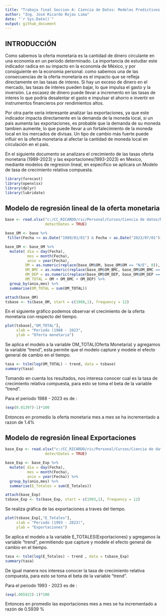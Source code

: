 ```yaml
---
title: "Trabajo final Seccion A: Ciencia de Datos: Modelos Predictivos I"
author: "Ing. José Ricardo Rojas Lima"
date: "`r Sys.Date()`"
output: github_document
---
```


## INTRODUCCIÓN

Como sabemos la oferta monetaria es la cantidad de dinero circulante en una economia en un periodo determinado. La importancia de estudiar este indicador radica en su impacto en la economía de México, y por consiguiente en la economia personal. como sabemos una de las consecuencias de la oferta monetaria es el impacto que se refleja directamente en las tasas de interes. Si hay un exceso de dinero en el mercado, las tasas de interes pueden bajar, lo que impulsa el gasto y la inversión. La escasez de dinero puede llevar a incremento en las tasas de interes lo que podría desalentar el gasto e impulsar el ahorro e invertir en instrumentos financieros por rendimientos altos.

Por otra parte seria interesante analizar las exportaciones, ya que este indicador impacta directamente en la demanda de la moneda local, si un pais aumenta las exportaciones, es probable que la demanda de su moneda tambien aumente, lo que puede llevar a un fortalecimiento de la moneda local en los mercados de divisas. Un tipo de cambio más fuerte puede influir en la oferta monetaria al afectar la cantidad de moneda local en circulación en el país.

En el siguiente documento se analizara el crecimiento de las tasas oferta monetaria (1989-2023) y las exportaciones(1993-2023) en Mexico, mediante modelos de regresion lineal, en especifico se aplicara un Modelo de tasa de crecimiento relativa compuesta.

```r

library(forecast)
library(openxlsx)
library(dplyr)
library(lubridate)
```

## Modelo de regresión lineal de la oferta monetaria

```r
base <- read.xlsx("c:/CC_RICARDO/ric/Personal/Cursos/Ciencia de datos/Modulos/Modulo 3/21 Introduccion a modelos estadisticos para prediccion/TrabajoFinal_ModelosPredictivos_I/Datos/Oferta monetaria BANXICO.xlsx",
                  detectDates = TRUE)

base_OM <- base %>% 
 filter(Fecha >= as.Date("1989/01/01") & Fecha < as.Date("2023/07/01")) 

base_OM <- base_OM %>% 
  mutate( dia = day(Fecha),
          mes = month(Fecha),
          anio = year(Fecha),
         OM = as.numeric(replace(base_OM$OM, base_OM$OM == "N/E", 0)),
         OM_BMC = as.numeric(replace(base_OM$OM_BMC, base_OM$OM_BMC == "N/E", 0)),
         OM_DEP = as.numeric(replace(base_OM$OM_DEP, base_OM$OM_DEP == "N/E", 0)),
         OM_TOTAL = OM + OM_BMC + OM_DEP) %>% 
  group_by(anio,mes) %>% 
  summarise(OM_TOTAL = sum(OM_TOTAL))

attach(base_OM)
tsbase <- ts(base_OM, start = c(1988,1), frequency = 12)

```

En el siguiente gráfico podemos observar el crecimiento de la oferta monetaria con respecto del tiempo.

```r

plot(tsbase[,"OM_TOTAL"],
     xlab = "Periodo (1988 - 2023",
     ylab = "Oferta monetaria")
```

Se aplica el modelo a la variable OM_TOTAL(Oferta Monetaria) y agregamos la variable "trend", esta permite que el modelo capture y modele el efecto general de cambio en el tiempo.

```r

tasa <- tslm(log(OM_TOTAL) ~ trend, data = tsbase) 
summary(tasa)
```

Tomando en cuenta los resultados, nos interesa conocer cual es la tasa de crecimiento relativa compuesta, para esto se toma el beta de la variable "trend". 

Para el periodo 1988 - 2023 es de :

```r

(exp(0.01397)-1)*100

```

Entonces en promedio la oferta monetaria mes a mes se ha incrementado a razon de 1.4%


## Modelo de regresión lineal Exportaciones

```r
base_Exp <- read.xlsx("c:/CC_RICARDO/ric/Personal/Cursos/Ciencia de datos/Modulos/Modulo 3/21 Introduccion a modelos estadisticos para prediccion/TrabajoFinal_ModelosPredictivos_I/Datos/Exportaciones BANXICO.xlsx",
                  detectDates = TRUE)

base_Exp <- base_Exp %>% 
  mutate( dia = day(Fecha),
          mes = month(Fecha),
          anio = year(Fecha)) %>% 
  group_by(anio,mes) %>% 
  summarise(E_Totales = sum(E_Totales))

attach(base_Exp)
tsbase_Exp <- ts(base_Exp, start = c(1993,1), frequency = 12) 

```

Se realiza gráfica de las exportaciones a traves del tiempo.

```r
  
 
plot(tsbase_Exp[,"E_Totales"],
     xlab = "Periodo (1993 - 2023)",
     ylab = "Exportaciones")

```

Se aplica el modelo a la variable E_TOTALES(Exportaciones) y agregamos la variable "trend", permitiendo que capture y modele el efecto general de cambio en el tiempo.

```r

tasa <- tslm(log(E_Totales) ~ trend , data = tsbase_Exp) 
summary(tasa)

```

De igual manera nos interesa conocer la tasa de crecimiento relativa compuesta, para esto se toma el beta de la variable "trend". 

Para el periodo 1993 - 2023 es de :

```r

(exp(.005922)-1)*100

```

Entonces en promedio las exportaciones mes a mes se ha incrementado a razón de 0.5939 %
